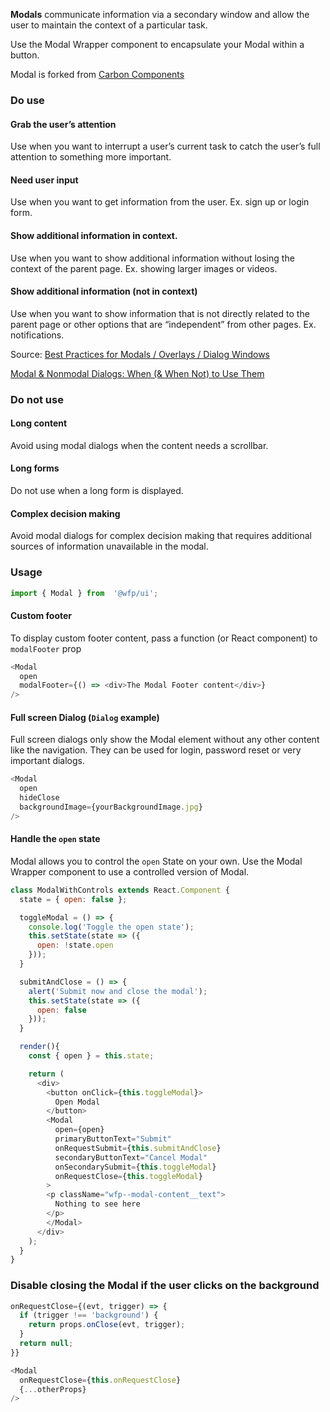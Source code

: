 **Modals** communicate information via a secondary window and allow the user to maintain the context of a particular task.

Use the Modal Wrapper component to encapsulate your Modal within a button.

Modal is forked from [Carbon Components](https://www.carbondesignsystem.com/components/modal/code) 

### Do use

#### Grab the user’s attention
Use when you want to interrupt a user’s current task to catch the user’s full attention to something more important.
#### Need user input
Use when you want to get information from the user. Ex. sign up or login form.
#### Show additional information in context.
Use when you want to show additional information without losing the context of the parent page. Ex. showing larger images or videos.
#### Show additional information (not in context)
Use when you want to show information that is not directly related to the parent page or other options that are “independent” from other pages. Ex. notifications.

Source: [Best Practices for Modals / Overlays / Dialog Windows](https://uxplanet.org/best-practices-for-modals-overlays-dialog-windows-c00c66cddd8c) 

 [Modal & Nonmodal Dialogs: When (& When Not) to Use Them](https://www.nngroup.com/articles/modal-nonmodal-dialog/) 


### Do not use

#### Long content
Avoid using modal dialogs when the content needs a scrollbar.

#### Long forms
Do not use when a long form is displayed.

#### Complex decision making
Avoid modal dialogs for complex decision making that requires additional sources of information unavailable in the modal.

### Usage

```js
import { Modal } from  '@wfp/ui';
```
#### Custom footer

To display custom footer content, pass a function (or React component) to `modalFooter` prop

```js
<Modal
  open
  modalFooter={() => <div>The Modal Footer content</div>}
/>
```

#### Full screen Dialog (`Dialog` example)

Full screen dialogs only show the Modal element without any other content like the navigation. They can be used for login, password reset or very important dialogs.

```js
<Modal
  open
  hideClose
  backgroundImage={yourBackgroundImage.jpg}
/>
```

#### Handle the `open` state

Modal allows you to control the `open` State on your own. Use the Modal Wrapper component to use a controlled version of Modal.

```js
class ModalWithControls extends React.Component {
  state = { open: false };

  toggleModal = () => {
    console.log('Toggle the open state');
    this.setState(state => ({
      open: !state.open
    }));
  }

  submitAndClose = () => {
    alert('Submit now and close the modal');
    this.setState(state => ({
      open: false
    }));
  }

  render(){
    const { open } = this.state;

    return (
      <div>
        <button onClick={this.toggleModal}>
          Open Modal
        </button>
        <Modal
          open={open}
          primaryButtonText="Submit"
          onRequestSubmit={this.submitAndClose}
          secondaryButtonText="Cancel Modal"
          onSecondarySubmit={this.toggleModal}
          onRequestClose={this.toggleModal}
        >
        <p className="wfp--modal-content__text">
          Nothing to see here
        </p>
        </Modal>
      </div>
    );
  }
}
```

### Disable closing the Modal if the user clicks on the background

```js
onRequestClose={(evt, trigger) => {
  if (trigger !== 'background') {
    return props.onClose(evt, trigger);
  }
  return null;
}}

<Modal
  onRequestClose={this.onRequestClose}
  {...otherProps}
/>
```
